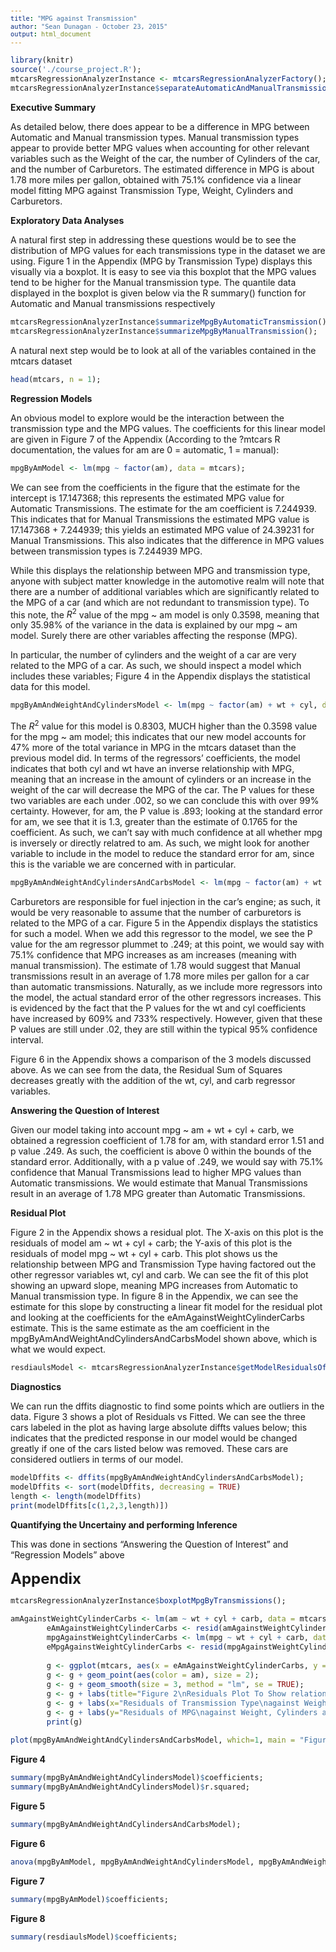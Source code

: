 ```yaml
---
title: "MPG against Transmission"
author: "Sean Dunagan - October 23, 2015"
output: html_document
---
```


<style type="text/css">

body, td {
   font-size: 14px;
}
h1{
    font-size: 24px;
    margin-bottom: 5px;
    margin-top: 15px;
}
h4
{
    margin-bottom: 5px;
    margin-top: 5px;
}
code.r{
  font-size: 12px;
}
pre {
  font-size: 12px;
  padding: 0px;
}
img{
    height: 480px; width:580px;
}
</style>

```r
library(knitr)
source('./course_project.R');
mtcarsRegressionAnalyzerInstance <- mtcarsRegressionAnalyzerFactory();
mtcarsRegressionAnalyzerInstance$separateAutomaticAndManualTransmissionCars();

```

#### Executive Summary
As detailed below, there does appear to be a difference in MPG between Automatic and Manual transmission types. Manual transmission types appear to provide better MPG values when accounting for other relevant variables such as the Weight of the car, the number of Cylinders of the car, and the number of Carburetors. The estimated difference in MPG is about 1.78 more miles per gallon, obtained with 75.1% confidence via a linear model fitting MPG against Transmission Type, Weight, Cylinders and Carburetors.

#### Exploratory Data Analyses
A natural first step in addressing these questions would be to see the distribution of MPG values for each transmissions type in the dataset we are using. Figure 1 in the Appendix (MPG by Transmission Type) displays this visually via a boxplot. It is easy to see via this boxplot that the MPG values tend to be higher for the Manual transmission type. The quantile data displayed in the boxplot is given below via the R summary() function for Automatic and Manual transmissions respectively

```r
mtcarsRegressionAnalyzerInstance$summarizeMpgByAutomaticTransmission();
mtcarsRegressionAnalyzerInstance$summarizeMpgByManualTransmission();
```

A natural next step would be to look at all of the variables contained in the mtcars dataset
```r
head(mtcars, n = 1);
```

#### Regression Models
An obvious model to explore would be the interaction between the transmission type and the MPG values. The coefficients for this linear model are given in Figure 7 of the Appendix (According to the ?mtcars R documentation, the values for am are 0 = automatic, 1 = manual):

```r
mpgByAmModel <- lm(mpg ~ factor(am), data = mtcars);
```

We can see from the coefficients in the figure that the estimate for the intercept is 17.147368; this represents the estimated MPG value for Automatic Transmissions. The estimate for the am coefficient is 7.244939. This indicates that for Manual Transmissions the estimated MPG value is 17.147368 + 7.244939; this yields an estimated MPG value of 24.39231 for Manual Transmissions. This also indicates that the difference in MPG values between transmission types is 7.244939 MPG.

While this displays the relationship between MPG and transmission type, anyone with subject matter knowledge in the automotive realm will note that there are a number of additional variables which are significantly related to the MPG of a car (and which are not redundant to transmission type). To this note, the $R^2$ value of the mpg ~ am model is only 0.3598, meaning that only 35.98% of the variance in the data is explained by our mpg ~ am model. Surely there are other variables affecting the response (MPG).

In particular, the number of cylinders and the weight of a car are very related to the MPG of a car. As such, we should inspect a model which includes these variables; Figure 4 in the Appendix displays the statistical data for this model.

```r
mpgByAmAndWeightAndCylindersModel <- lm(mpg ~ factor(am) + wt + cyl, data = mtcars);
```

The $R^2$ value for this model is 0.8303, MUCH higher than the 0.3598 value for the mpg ~ am model; this indicates that our new model accounts for 47% more of the total variance in MPG in the mtcars dataset than the previous model did. In terms of the regressors' coefficients, the model indicates that both cyl and wt have an inverse relationship with MPG, meaning that an increase in the amount of cylinders or an increase in the weight of the car will decrease the MPG of the car. The P values for these two variables are each under .002, so we can conclude this with over 99% certainty. However, for am, the P value is .893; looking at the standard error for am, we see that it is 1.3, greater than the estimate of 0.1765 for the coefficient. As such, we can't say with much confidence at all whether mpg is inversely or directly relatred to am. As such, we might look for another variable to include in the model to reduce the standard error for am, since this is the variable we are concerned with in particular.

```r
mpgByAmAndWeightAndCylindersAndCarbsModel <- lm(mpg ~ factor(am) + wt + cyl + carb, data = mtcars);
```

Carburetors are responsible for fuel injection in the car's engine; as such, it would be very reasonable to assume that the number of carburetors is related to the MPG of a car. Figure 5 in the Appendix displays the statistics for such a model. When we add this regressor to the model, we see the P value for the am regressor plummet to .249; at this point, we would say with 75.1% confidence that MPG increases as am increases (meaning with manual transmission). The estimate of 1.78 would suggest that Manual transmissions result in an average of 1.78 more miles per gallon for a car than automatic transmissions. Naturally, as we include more regressors into the model, the actual standard error of the other regressors increases. This is evidenced by the fact that the P values for the wt and cyl coefficients have increased by 609% and 733% respectively. However, given that these P values are still under .02, they are still within the typical 95% confidence interval.

Figure 6 in the Appendix shows a comparison of the 3 models discussed above. As we can see from the data, the Residual Sum of Squares decreases greatly with the addition of the wt, cyl, and carb regressor variables. 

#### Answering the Question of Interest
Given our model taking into account mpg ~ am + wt + cyl + carb, we obtained a regression coefficient of 1.78 for am, with standard error 1.51 and p value .249. As such, the coefficient is above 0 within the bounds of the standard error. Additionally, with a p value of .249, we would say with 75.1% confidence that Manual Transmissions lead to higher MPG values than Automatic transmissions. We would estimate that Manual Transmissions result in an average of 1.78 MPG greater than Automatic Transmissions.

#### Residual Plot
Figure 2 in the Appendix shows a residual plot. The X-axis on this plot is the residuals of model am ~ wt + cyl + carb; the Y-axis of this plot is the residuals of model mpg ~ wt + cyl + carb. This plot shows us the relationship between MPG and Transmission Type having factored out the other regressor variables wt, cyl and carb. We can see the fit of this plot showing an upward slope, meaning MPG increases from Automatic to Manual transmission type. In figure 8 in the Appendix, we can see the estimate for this slope by constructing a linear fit model for the residual plot and looking at the coefficients for the eAmAgainstWeightCylinderCarbs estimate. This is the same estimate as the am coefficient in the mpgByAmAndWeightAndCylindersAndCarbsModel shown above, which is what we would expect.

```r
resdiaulsModel <- mtcarsRegressionAnalyzerInstance$getModelResidualsOfMpgAgainstAm();
```

#### Diagnostics
We can run the dffits diagnostic to find some points which are outliers in the data. Figure 3 shows a plot of Residuals vs Fitted. We can see the three cars labeled in the plot as having large absolute diffts values below; this indicates that the predicted response in our model would be changed greatly if one of the cars listed below was removed. These cars are considered outliers in terms of our model.
```r
modelDffits <- dffits(mpgByAmAndWeightAndCylindersAndCarbsModel);
modelDffits <- sort(modelDffits, decreasing = TRUE)
length <- length(modelDffits)
print(modelDffits[c(1,2,3,length)])
```

#### Quantifying the Uncertainy and performing Inference
This was done in sections "Answering the Question of Interest" and "Regression Models" above

# Appendix
```r
mtcarsRegressionAnalyzerInstance$boxplotMpgByTransmissions();
```

```r
amAgainstWeightCylinderCarbs <- lm(am ~ wt + cyl + carb, data = mtcars);
        eAmAgainstWeightCylinderCarbs <- resid(amAgainstWeightCylinderCarbs);
        mpgAgainstWeightCylinderCarbs <- lm(mpg ~ wt + cyl + carb, data = mtcars);
        eMpgAgainstWeightCylinderCarbs <- resid(mpgAgainstWeightCylinderCarbs);
        
        g <- ggplot(mtcars, aes(x = eAmAgainstWeightCylinderCarbs, y = eMpgAgainstWeightCylinderCarbs))
        g <- g + geom_point(aes(color = am), size = 2);
        g <- g + geom_smooth(size = 3, method = "lm", se = TRUE);
        g <- g + labs(title="Figure 2\nResiduals Plot To Show relationship\nbetween MPG and Transmission Type");
        g <- g + labs(x="Residuals of Transmission Type\nagainst Weight, Cylinders and Carburetors");
        g <- g + labs(y="Residuals of MPG\nagainst Weight, Cylinders and Carburetors");
        print(g)
```

```r
plot(mpgByAmAndWeightAndCylindersAndCarbsModel, which=1, main = "Figure 3")
```

#### Figure 4
```r
summary(mpgByAmAndWeightAndCylindersModel)$coefficients;
summary(mpgByAmAndWeightAndCylindersModel)$r.squared;
```

#### Figure 5
```r
summary(mpgByAmAndWeightAndCylindersAndCarbsModel);
```

#### Figure 6
```r
anova(mpgByAmModel, mpgByAmAndWeightAndCylindersModel, mpgByAmAndWeightAndCylindersAndCarbsModel);
```

#### Figure 7
```r
summary(mpgByAmModel)$coefficients;
```

#### Figure 8
```r
summary(resdiaulsModel)$coefficients;
```


